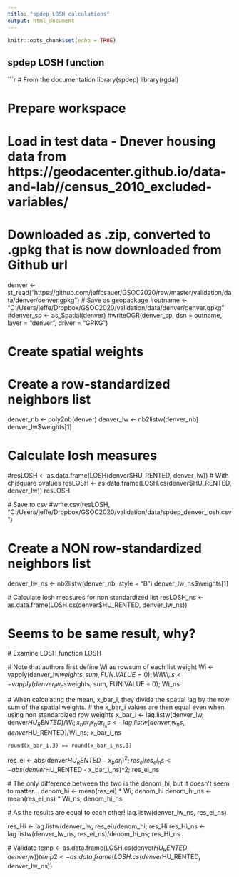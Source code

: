 ```yaml
---
title: "spdep LOSH calculations"
output: html_document
---
```


```r
knitr::opts_chunk$set(echo = TRUE)
```

## spdep LOSH function

```r
# From the documentation
library(spdep)
library(rgdal)

###########################################
# Prepare workspace

# Load in test data - Dnever housing data from https://geodacenter.github.io/data-and-lab//census_2010_excluded-variables/
# Downloaded as .zip, converted to .gpkg that is now downloaded from Github url
denver <- st_read("https://github.com/jeffcsauer/GSOC2020/raw/master/validation/data/denver/denver.gpkg")
  # Save as geopackage
    #outname <- "C:/Users/jeffe/Dropbox/GSOC2020/validation/data/denver/denver.gpkg"
    #denver_sp <- as_Spatial(denver)
    #writeOGR(denver_sp, dsn = outname, layer = "denver", driver = "GPKG")

############################################
# Create spatial weights

# Create a row-standardized neighbors list
denver_nb <- poly2nb(denver)
denver_lw <- nb2listw(denver_nb)
denver_lw$weights[1]

# Calculate losh measures
  #resLOSH <- as.data.frame(LOSH(denver$HU_RENTED, denver_lw))
  # With chisquare pvalues
  resLOSH <- as.data.frame(LOSH.cs(denver$HU_RENTED, denver_lw))
  resLOSH
    
  # Save to csv
    #write.csv(resLOSH, "C:/Users/jeffe/Dropbox/GSOC2020/validation/data/spdep_denver_losh.csv")

# Create a NON row-standardized neighbors list
denver_lw_ns <- nb2listw(denver_nb, style = "B")
denver_lw_ns$weights[1]

  # Calculate losh measures for non standardized list
  resLOSH_ns <- as.data.frame(LOSH.cs(denver$HU_RENTED, denver_lw_ns))
  
############################################
# Seems to be same result, why? 

  # Examine LOSH function
  LOSH
  
  # Note that authors first define Wi as rowsum of each list weight
  Wi <- vapply(denver_lw$weights, sum, FUN.VALUE = 0); Wi
  Wi_ns <- vapply(denver_lw_ns$weights, sum, FUN.VALUE = 0); Wi_ns
  
  # When calculating the mean, x_bar_i, they divide the spatial lag by the row sum of the spatial weights.
  # the x_bar_i values are then equal even when using non standardized row weights
  x_bar_i <- lag.listw(denver_lw, denver$HU_RENTED)/Wi; x_bar_i
  x_bar_i_ns <- lag.listw(denver_lw_ns, denver$HU_RENTED)/Wi_ns; x_bar_i_ns
  
    round(x_bar_i,3) == round(x_bar_i_ns,3)

  res_ei <- abs(denver$HU_RENTED - x_bar_i)^2; res_ei
  res_ei_ns <- abs(denver$HU_RENTED - x_bar_i_ns)^2; res_ei_ns
  
  # The only difference between the two is the denom_hi, but it doesn't seem to matter...
  denom_hi <- mean(res_ei) * Wi; denom_hi
  denom_hi_ns <- mean(res_ei_ns) * Wi_ns; denom_hi_ns
  
  # As the results are equal to each other!
  lag.listw(denver_lw_ns, res_ei_ns)
  
  res_Hi <- lag.listw(denver_lw, res_ei)/denom_hi; res_Hi
  res_Hi_ns <- lag.listw(denver_lw_ns, res_ei_ns)/denom_hi_ns; res_Hi_ns

  # Validate
  temp <- as.data.frame(LOSH.cs(denver$HU_RENTED, denver_lw))
  temp2 <- as.data.frame(LOSH.cs(denver$HU_RENTED, denver_lw_ns))

  